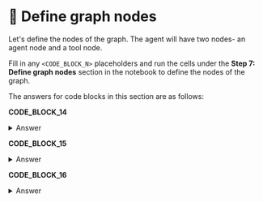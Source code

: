 # 👐 Define graph nodes

Let's define the nodes of the graph. The agent will have two nodes- an agent node and a tool node. 

Fill in any `<CODE_BLOCK_N>` placeholders and run the cells under the **Step 7: Define graph nodes** section in the notebook to define the nodes of the graph.

The answers for code blocks in this section are as follows:

**CODE_BLOCK_14**

<details>
<summary>Answer</summary>
<div>
```python
state["messages"]
```
</div>
</details>

**CODE_BLOCK_15**

<details>
<summary>Answer</summary>
<div>
```python
llm_with_tools.invoke(messages)
```
</div>
</details>

**CODE_BLOCK_16**

<details>
<summary>Answer</summary>
<div>
```python
tool.invoke(tool_call["args"])
```
</div>
</details>